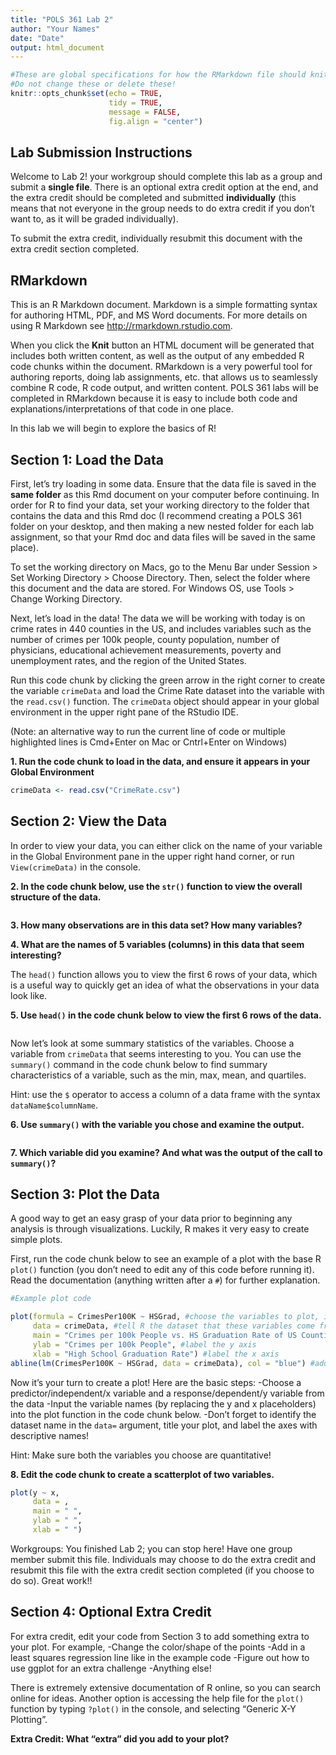```yaml
---
title: "POLS 361 Lab 2"
author: "Your Names"
date: "Date"
output: html_document
---
```


```r
#These are global specifications for how the RMarkdown file should knit. 
#Do not change these or delete these!
knitr::opts_chunk$set(echo = TRUE, 
                      tidy = TRUE, 
                      message = FALSE, 
                      fig.align = "center")
```

## Lab Submission Instructions

Welcome to Lab 2! your workgroup should complete this lab as a group and submit a **single file**. There is an optional extra credit option at the end, and the extra credit should be completed and submitted **individually** (this means that not everyone in the group needs to do extra credit if you don't want to, as it will be graded individually). 

To submit the extra credit, individually resubmit this document with the extra credit section completed. 

## RMarkdown 

This is an R Markdown document. Markdown is a simple formatting syntax for authoring HTML, PDF, and MS Word documents. For more details on using R Markdown see <http://rmarkdown.rstudio.com>.

When you click the **Knit** button an HTML document will be generated that includes both written content, as well as the output of any embedded R code chunks within the document. RMarkdown is a very powerful tool for authoring reports, doing lab assignments, etc. that allows us to seamlessly combine R code, R code output, and written content. POLS 361 labs will be completed in RMarkdown because it is easy to include both code and explanations/interpretations of that code in one place.

In this lab we will begin to explore the basics of R!

## Section 1: Load the Data

First, let's try loading in some data. Ensure that the data file is saved in the **same folder** as this Rmd document on your computer before continuing. In order for R to find your data, set your working directory to the folder that contains the data and this Rmd doc (I recommend creating a POLS 361 folder on your desktop, and then making a new nested folder for each lab assignment, so that your Rmd doc and data files will be saved in the same place). 

To set the working directory on Macs, go to the Menu Bar under Session > Set Working Directory > Choose Directory. Then, select the folder where this document and the data are stored. For Windows OS, use Tools > Change Working Directory. 

Next, let's load in the data! The data we will be working with today is on crime rates in 440 counties in the US, and includes variables such as the number of crimes per 100k people, county population, number of physicians, educational achievement measurements, poverty and unemployment rates, and the region of the United States. 

Run this code chunk by clicking the green arrow in the right corner to create the variable `crimeData` and load the Crime Rate dataset into the variable with the `read.csv()` function. The `crimeData` object should appear in your global environment in the upper right pane of the RStudio IDE.

(Note: an alternative way to run the current line of code or multiple highlighted lines is Cmd+Enter on Mac or Cntrl+Enter on Windows)

__1. Run the code chunk to load in the data, and ensure it appears in your Global Environment__

```r
crimeData <- read.csv("CrimeRate.csv")
```

## Section 2: View the Data

In order to view your data, you can either click on the name of your variable in the Global Environment pane in the upper right hand corner, or run `View(crimeData)` in the console.

__2. In the code chunk below, use the `str()` function to view the overall structure of the data.__ 

```r

```

__3. How many observations are in this data set? How many variables?__
<!-- Your response goes here! Do not remove this line! -->


__4. What are the names of 5 variables (columns) in this data that seem interesting?__
<!-- Your response goes here! Do not remove this line! -->


The `head()` function allows you to view the first 6 rows of your data, which is a useful way to quickly get an idea of what the observations in your data look like.

__5. Use `head()` in the code chunk below to view the first 6 rows of the data.__

```r

```

Now let's look at some summary statistics of the variables. Choose a variable from `crimeData` that seems interesting to you. You can use the `summary()` command in the code chunk below to find summary characteristics of a variable, such as the min, max, mean, and quartiles. 

Hint: use the `$` operator to access a column of a data frame with the syntax `dataName$columnName`.

__6. Use `summary()` with the variable you chose and examine the output.__

```r

```

__7. Which variable did you examine? And what was the output of the call to `summary()`?__
<!-- Your response goes here! Do not remove this line! -->


## Section 3: Plot the Data 

A good way to get an easy grasp of your data prior to beginning any analysis is through visualizations. Luckily, R makes it very easy to create simple plots. 

First, run the code chunk below to see an example of a plot with the base R `plot()` function (you don't need to edit any of this code before running it). Read the documentation (anything written after a `#`) for further explanation. 

```r
#Example plot code

plot(formula = CrimesPer100K ~ HSGrad, #choose the variables to plot, in the format y~x
     data = crimeData, #tell R the dataset that these variables come from
     main = "Crimes per 100k People vs. HS Graduation Rate of US Counties", #add a title to the plot
     ylab = "Crimes per 100k People", #label the y axis
     xlab = "High School Graduation Rate") #label the x axis
abline(lm(CrimesPer100K ~ HSGrad, data = crimeData), col = "blue") #add in the fitted line 
```

Now it's your turn to create a plot! Here are the basic steps:
  -Choose a predictor/independent/x variable and a response/dependent/y variable from the data
  -Input the variable names (by replacing the y and x placeholders) into the plot function in the code chunk below. 
  -Don't forget to identify the dataset name in the `data=` argument, title your plot, and label the axes with descriptive names!
  
Hint: Make sure both the variables you choose are quantitative!

__8. Edit the code chunk to create a scatterplot of two variables.__

```r
plot(y ~ x, 
     data = , 
     main = " ", 
     ylab = " ", 
     xlab = " ")
```

Workgroups: You finished Lab 2; you can stop here! Have one group member submit this file. Individuals may choose to do the extra credit and resubmit this file with the extra credit section completed (if you choose to do so). Great work!!

## Section 4: Optional Extra Credit

For extra credit, edit your code from Section 3 to add something extra to your plot. For example, 
  -Change the color/shape of the points
  -Add in a least squares regression line like in the example code
  -Figure out how to use ggplot for an extra challenge
  -Anything else!

There is extremely extensive documentation of R online, so you can search online for ideas. Another option is accessing the help file for the `plot()` function by typing `?plot()` in the console, and selecting "Generic X-Y Plotting". 

__Extra Credit: What "extra" did you add to your plot?__
<!-- Your response goes here! Do not remove this line! -->

